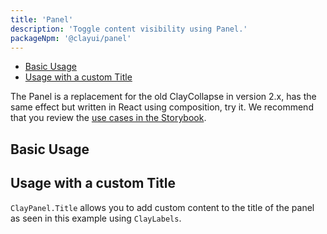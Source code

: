 ```yaml
---
title: 'Panel'
description: 'Toggle content visibility using Panel.'
packageNpm: '@clayui/panel'
---
```



<div class="nav-toc-absolute">
<div class="nav-toc">

-   [Basic Usage](#basic-usage)
-   [Usage with a custom Title](#usage-with-a-custom-title)

</div>
</div>

The Panel is a replacement for the old ClayCollapse in version 2.x, has the same effect but written in React using composition, try it. We recommend that you review the [use cases in the Storybook](https://storybook.clayui.com/?path=/story/claypanel--default).

## Basic Usage

<Panel />

## Usage with a custom Title

`ClayPanel.Title` allows you to add custom content to the title of the panel as seen in this example using `ClayLabels`.

<PanelWithCustomTitle />
